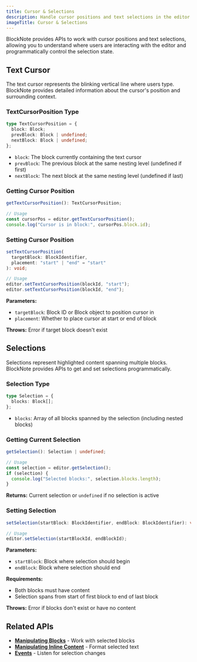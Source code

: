 ```yaml
---
title: Cursor & Selections
description: Handle cursor positions and text selections in the editor
imageTitle: Cursor & Selections
---
```


BlockNote provides APIs to work with cursor positions and text selections, allowing you to understand where users are interacting with the editor and programmatically control the selection state.

## Text Cursor

The text cursor represents the blinking vertical line where users type. BlockNote provides detailed information about the cursor's position and surrounding context.

### TextCursorPosition Type

```typescript
type TextCursorPosition = {
  block: Block;
  prevBlock: Block | undefined;
  nextBlock: Block | undefined;
};
```

- `block`: The block currently containing the text cursor
- `prevBlock`: The previous block at the same nesting level (undefined if first)
- `nextBlock`: The next block at the same nesting level (undefined if last)

### Getting Cursor Position

```typescript
getTextCursorPosition(): TextCursorPosition;

// Usage
const cursorPos = editor.getTextCursorPosition();
console.log("Cursor is in block:", cursorPos.block.id);
```

### Setting Cursor Position

```typescript
setTextCursorPosition(
  targetBlock: BlockIdentifier,
  placement: "start" | "end" = "start"
): void;

// Usage
editor.setTextCursorPosition(blockId, "start");
editor.setTextCursorPosition(blockId, "end");
```

**Parameters:**

- `targetBlock`: Block ID or Block object to position cursor in
- `placement`: Whether to place cursor at start or end of block

**Throws:** Error if target block doesn't exist

## Selections

Selections represent highlighted content spanning multiple blocks. BlockNote provides APIs to get and set selections programmatically.

### Selection Type

```typescript
type Selection = {
  blocks: Block[];
};
```

- `blocks`: Array of all blocks spanned by the selection (including nested blocks)

### Getting Current Selection

```typescript
getSelection(): Selection | undefined;

// Usage
const selection = editor.getSelection();
if (selection) {
  console.log("Selected blocks:", selection.blocks.length);
}
```

**Returns:** Current selection or `undefined` if no selection is active

### Setting Selection

```typescript
setSelection(startBlock: BlockIdentifier, endBlock: BlockIdentifier): void;

// Usage
editor.setSelection(startBlockId, endBlockId);
```

**Parameters:**

- `startBlock`: Block where selection should begin
- `endBlock`: Block where selection should end

**Requirements:**

- Both blocks must have content
- Selection spans from start of first block to end of last block

**Throws:** Error if blocks don't exist or have no content

## Related APIs

- **[Manipulating Blocks](/docs/reference/editor/manipulating-blocks)** - Work with selected blocks
- **[Manipulating Inline Content](/docs/reference/editor/manipulating-inline-content)** - Format selected text
- **[Events](/docs/reference/editor/events)** - Listen for selection changes
